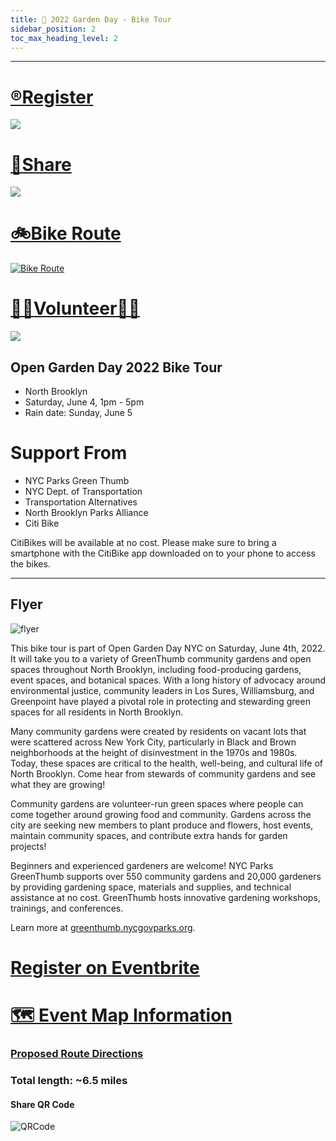 ```yaml
---
title: 📅 2022 Garden Day - Bike Tour
sidebar_position: 2
toc_max_heading_level: 2
---
```

---

<a href="https://www.eventbrite.com/e/north-brooklyn-gardens-bike-tour-tickets-329216935717?utm-campaign=social%2Cemail&utm-content=attendeeshare&utm-medium=discovery&utm-source=strongmail&utm-term=listing">
  <h1>®️Register</h1>
  <img src="https://cdn.evbstatic.com/s3-build/453732-rc2022-04-28_16.04-43b83bd/django/images/logos/eb_orange_on_white_1200x630.png" />
</a>

<a href="https://www.instagram.com/tv/Cd1LutHuqDM/?igshid=YmMyMTA2M2Y=">
  <h1>🦋Share</h1>
  <img src="https://user-images.githubusercontent.com/22154417/167321394-db3a8830-fd43-46cb-8c4d-8c72c2928f74.gif" />
</a>

# [🚲Bike Route](https://www.google.com/maps/dir/40.7197407,-73.9527372/40.7262849,-73.957547/40.7311599,-73.9592878/61+Franklin+Street/Domino+Park/203+S+2nd+St,+Brooklyn,+NY+11211/451+Bedford+Ave,+Brooklyn,+NY+11249/Sunshine+Community+Garden/Powers+Street+Garden/266+Skillman+Ave,+Brooklyn,+NY+11211/@40.7146804,-73.9602965,15.75z/data=!4m52!4m51!1m5!3m4!1m2!1d-73.9573578!2d40.7262791!3s0x89c259423a47ee6d:0x7392460bb6f67f3b!1m0!1m0!1m5!1m1!1s0x89c259419100015b:0x8366c4c1240f8!2m2!1d-73.957458!2d40.7275319!1m5!1m1!1s0x89c25941934bb85f:0x486aa5dc8e5c1416!2m2!1d-73.967851!2d40.7148803!1m5!1m1!1s0x89c2595ffe01a095:0xaa2f7d03ffd1b890!2m2!1d-73.959448!2d40.712489!1m5!1m1!1s0x89c25bdc1ef770cb:0x7e563a27a596cec0!2m2!1d-73.9640274!2d40.7077706!1m5!1m1!1s0x89c25bfc777738d3:0xbc266755fc2cce1d!2m2!1d-73.9440187!2d40.705274!1m5!1m1!1s0x89c25954449f5bf7:0xbd7f445ad60ec4ea!2m2!1d-73.939702!2d40.7126925!1m5!1m1!1s0x89c25953b8e70ba7:0x65d1415c732b5925!2m2!1d-73.940299!2d40.7162142!3e1)
[![Bike Route](https://media2.giphy.com/media/QtvEouZBOE8nPn7yFx/giphy.gif?cid=6c09b9529wfor2ostoyw1re3m80eb3h5m0auynnu2clgvggw&rid=giphy.gif&ct=s)](https://www.google.com/maps/dir/40.7197407,-73.9527372/40.7262849,-73.957547/40.7311599,-73.9592878/61+Franklin+Street/Domino+Park/203+S+2nd+St,+Brooklyn,+NY+11211/451+Bedford+Ave,+Brooklyn,+NY+11249/Sunshine+Community+Garden/Powers+Street+Garden/266+Skillman+Ave,+Brooklyn,+NY+11211/@40.7146804,-73.9602965,15.75z/data=!4m52!4m51!1m5!3m4!1m2!1d-73.9573578!2d40.7262791!3s0x89c259423a47ee6d:0x7392460bb6f67f3b!1m0!1m0!1m5!1m1!1s0x89c259419100015b:0x8366c4c1240f8!2m2!1d-73.957458!2d40.7275319!1m5!1m1!1s0x89c25941934bb85f:0x486aa5dc8e5c1416!2m2!1d-73.967851!2d40.7148803!1m5!1m1!1s0x89c2595ffe01a095:0xaa2f7d03ffd1b890!2m2!1d-73.959448!2d40.712489!1m5!1m1!1s0x89c25bdc1ef770cb:0x7e563a27a596cec0!2m2!1d-73.9640274!2d40.7077706!1m5!1m1!1s0x89c25bfc777738d3:0xbc266755fc2cce1d!2m2!1d-73.9440187!2d40.705274!1m5!1m1!1s0x89c25954449f5bf7:0xbd7f445ad60ec4ea!2m2!1d-73.939702!2d40.7126925!1m5!1m1!1s0x89c25953b8e70ba7:0x65d1415c732b5925!2m2!1d-73.940299!2d40.7162142!3e1)


<a href="https://docs.google.com/forms/d/e/1FAIpQLSdQ-snNHZb4ZTh91L8HphNQACxAugeP7M4AAw7EDNJX0X6Agw/viewform">
  <h1>👨‍🌾Volunteer👩‍🌾</h1>
  <img src="https://encrypted-tbn0.gstatic.com/images?q=tbn:ANd9GcQFisqjdyqJcIIYMrO0M6coGM2mrWhmMBwHWA&usqp=CAU" />
</a>


## Open Garden Day 2022 Bike Tour

- North Brooklyn
- Saturday, June 4, 1pm - 5pm
- Rain date: Sunday, June 5

# Support From

- NYC Parks Green Thumb
- NYC Dept. of Transportation
- Transportation Alternatives
- North Brooklyn Parks Alliance
- Citi Bike

CitiBikes will be available at no cost.
Please make sure to bring a smartphone with the CitiBike app downloaded on to your phone to access the bikes.

---

## Flyer

![flyer](https://user-images.githubusercontent.com/22154417/170110854-f63d2a93-a117-4ed0-bdcd-0bd9f0347c12.png)

This bike tour is part of Open Garden Day NYC on Saturday, June 4th, 2022.
It will take you to a variety of GreenThumb community gardens and open spaces throughout North Brooklyn, including food-producing gardens, event spaces, and botanical spaces. With a long history of advocacy around environmental justice, community leaders in Los Sures, Williamsburg, and
Greenpoint have played a pivotal role in protecting and stewarding green spaces for all residents in North Brooklyn.

Many community gardens were created by residents on vacant lots that were scattered across New York City, particularly in Black and Brown neighborhoods at the height of disinvestment in the 1970s and 1980s. Today, these spaces are critical to the health, well-being, and cultural life of North Brooklyn. Come hear from stewards of community gardens and see what they are growing!

Community gardens are volunteer-run green spaces where people can come together around growing food and community. Gardens across the city are seeking new members to plant produce and flowers, host events, maintain community spaces, and contribute extra hands for garden projects!

Beginners and experienced gardeners are welcome!
NYC Parks GreenThumb supports over 550 community gardens and 20,000 gardeners by providing gardening space, materials and supplies, and technical assistance at no cost. GreenThumb hosts innovative gardening workshops, trainings, and conferences.

Learn more at [greenthumb.nycgovparks.org](https://greenthumb.nycgovparks.org/).

# [Register on Eventbrite](https://www.eventbrite.com/e/north-brooklyn-gardens-bike-tour-tickets-329216935717?utm-campaign=social%2Cemail&utm-content=attendeeshare&utm-medium=discovery&utm-source=strongmail&utm-term=listing)

# [🗺️ Event Map Information](./Map.mdx)

### [Proposed Route Directions](https://www.google.com/maps/@39.7157659,-73.9608142,14z/data=!4m2!6m1!1s17nYSWAgDGQOHC7chBfvalj1UAhuKJMlj?authuser=1)

### Total length: ~6.5 miles

#### Share QR Code

![QRCode](/ShareQR2022.png)


